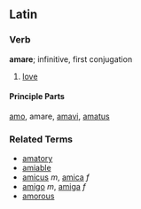 ==Latin==

===Verb===
'''amare'''; infinitive, first conjugation

# [[love]]

====Principle Parts====
[[amo]], amare, [[amavi]], [[amatus]]

===Related Terms===

*[[amatory]]
*[[amiable]]
*[[amicus]] ''m'', [[amica]] ''f''
*[[amigo]] ''m'', [[amiga]] ''f''
*[[amorous]]